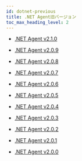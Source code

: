 ```yaml
---
id: dotnet-previous
title: .NET Agent旧バージョン
toc_max_heading_level: 2
---
```


-   [.NET Agent v2.1.0](dotnet-2_1_0)

-   [.NET Agent v2.0.9](dotnet-2_0_9)

-   [.NET Agent v2.0.8](dotnet-2_0_8)

-   [.NET Agent v2.0.7](dotnet-2_0_7)

-   [.NET Agent v2.0.6](dotnet-2_0_6)

-   [.NET Agent v2.0.5](dotnet-2_0_5)

-   [.NET Agent v2.0.4](dotnet-2_0_4)

-   [.NET Agent v2.0.3](dotnet-2_0_3)

-   [.NET Agent v2.0.2](dotnet-2_0_2)

-   [.NET Agent v2.0.1](dotnet-2_0_1)

-   [.NET Agent v2.0.0](dotnet-2_0_0)
